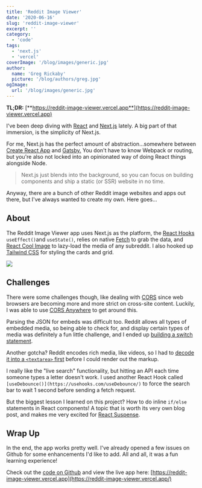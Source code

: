 ```yaml
---
title: 'Reddit Image Viewer'
date: '2020-06-16'
slug: 'reddit-image-viewer'
excerpt: ''
category:
  - 'code'
tags:
  - 'next.js'
  - 'vercel'
coverImage: '/blog/images/generic.jpg'
author:
  name: 'Greg Rickaby'
  picture: '/blog/authors/greg.jpg'
ogImage:
  url: '/blog/images/generic.jpg'
---
```


**TL;DR:** [**https://reddit-image-viewer.vercel.app**](https://reddit-image-viewer.vercel.app)

I've been deep diving with [React](https://reactjs.org/) and [Next.js](https://nextjs.org) lately. A big part of that immersion, is the simplicity of Next.js.

For me, Next.js has the perfect amount of abstraction…somewhere between [Create React App](https://github.com/facebook/create-react-app) and [Gatsby.](https://gatsbyjs.org) You don't have to know Webpack or routing, but you're also not locked into an opinionated way of doing React things alongside Node.

> Next.js just blends into the background, so you can focus on building components and ship a static (or SSR) website in no time.

Anyway, there are a bunch of other Reddit image websites and apps out there, but I've always wanted to create my own. Here goes...

## About

The Reddit Image Viewer app uses Next.js as the platform, the [React Hooks](https://reactjs.org/docs/hooks-intro.html) `useEffect()`and `useState()`, relies on native [Fetch](https://developer.mozilla.org/en-US/docs/Web/API/Fetch_API) to grab the data, and [React Cool Image](https://github.com/wellyshen/react-cool-img) to lazy-load the media of any subreddit. I also hooked up [Tailwind CSS](https://tailwindcss.com/) for styling the cards and grid.

![](/blog/images/Kapture-2020-06-19-at-13.20.38.gif)

## Challenges

There were some challenges though, like dealing with [CORS](https://developer.mozilla.org/en-US/docs/Web/HTTP/CORS) since web browsers are becoming more and more strict on cross-site content. Luckily, I was able to use [CORS Anywhere](https://github.com/Rob--W/cors-anywhere) to get around this.

Parsing the JSON for embeds was difficult too. Reddit allows all types of embedded media, so being able to check for, and display certain types of media was definitely a fun little challenge, and I ended up [building a switch statement](https://github.com/gregrickaby/reddit-image-viewer/blob/master/components/Card.js#L29-L81).

Another gotcha? Reddit encodes rich media, like videos, so I had to [decode it into a `<textarea>` first](https://github.com/gregrickaby/reddit-image-viewer/blob/master/components/Card.js#L8-L14) before I could render out the markup.

I really like the "live search" functionality, but hitting an API each time someone types a letter doesn't work. I used another React Hook called `[useDebounce()](https://usehooks.com/useDebounce/)` to force the search bar to wait 1 second before sending a fetch request.

But the biggest lesson I learned on this project? How to do inline `if/else` statements in React components! A topic that is worth its very own blog post, and makes me very excited for [React Suspense](https://reactjs.org/docs/concurrent-mode-suspense.html).

## Wrap Up

In the end, the app works pretty well. I've already opened a few issues on Github for some enhancements I'd like to add. All and all, it was a fun learning experience!

Check out the [code on Github](https://github.com/gregrickaby/reddit-image-viewer) and view the live app here: [https://reddit-image-viewer.vercel.app](https://reddit-image-viewer.vercel.app/)
